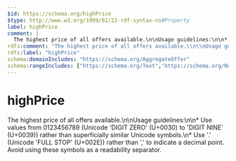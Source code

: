 ```yaml
---
$id: https://schema.org/highPrice
$type: http://www.w3.org/1999/02/22-rdf-syntax-ns#Property
label: highPrice
comment: |
  The highest price of all offers available.\n\nUsage guidelines:\n\n* Use values from 0123456789 (Unicode 'DIGIT ZERO' (U+0030) to 'DIGIT NINE' (U+0039)) rather than superficially similar Unicode symbols.\n* Use '.' (Unicode 'FULL STOP' (U+002E)) rather than ',' to indicate a decimal point. Avoid using these symbols as a readability separator.
rdfs:comment: "The highest price of all offers available.\\n\\nUsage guidelines:\\n\\n* Use values from 0123456789 (Unicode 'DIGIT ZERO' (U+0030) to 'DIGIT NINE' (U+0039)) rather than superficially similar Unicode symbols.\\n* Use '.' (Unicode 'FULL STOP' (U+002E)) rather than ',' to indicate a decimal point. Avoid using these symbols as a readability separator."
rdfs:label: "highPrice"
schema:domainIncludes: "https://schema.org/AggregateOffer"
schema:rangeIncludes: ["https://schema.org/Text","https://schema.org/Number"]
---
```


# highPrice

The highest price of all offers available.\n\nUsage guidelines:\n\n* Use values from 0123456789 (Unicode 'DIGIT ZERO' (U+0030) to 'DIGIT NINE' (U+0039)) rather than superficially similar Unicode symbols.\n* Use '.' (Unicode 'FULL STOP' (U+002E)) rather than ',' to indicate a decimal point. Avoid using these symbols as a readability separator.

